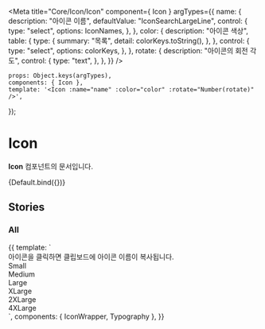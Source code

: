 
<Meta
    title="Core/Icon/Icon"
    component={ Icon }
    argTypes={{
        name: {
            description: "아이콘 이름",
            defaultValue: "IconSearchLargeLine",
            control: {
                type: "select",
                options: IconNames,
            },
        },
        color: {
            description: "아이콘 색상",
            table: {
                type: {
                    summary: "목록",
                    detail: colorKeys.toString(),
                },
            },
            control: {
                type: "select",
                options: colorKeys,
            },
        },
        rotate: {
            description: "아이콘의 회전 각도",
            control: {
                type: "text",
            },
        },
    }}
/>

    props: Object.keys(argTypes),
    components: { Icon },
    template: '<Icon :name="name" :color="color" :rotate="Number(rotate)" />',
});

# Icon

**Icon** 컴포넌트의 문서입니다.

<Story name="Default" height="100px">
    {Default.bind({})}
</Story>

<ArgsTable story="Default" />

## Stories
### All
<Canvas>
    <Story name="All" height="100px">
        {{
            template: `
                <div>
                    <Typography type="body1" color="gray500">아이콘을 클릭하면 클립보드에 아이콘 이름이 복사됩니다.</Typography>
                    <!--small-->
                    <div>
                        <Typography type="body1" style="margin-bottom: 10px">Small</Typography>
                        <div style="display: flex; flex-wrap: wrap;">
                            <IconWrapper component-name="Icon" name="IconCheckSmallLine"></IconWrapper>
                            <IconWrapper component-name="Icon" name="IconPlusSmallLine" color="black"></IconWrapper>
                            <IconWrapper component-name="Icon" name="IconArrowSmallLine"></IconWrapper>
                            <IconWrapper component-name="Icon" name="IconThreeDotSmallFill"></IconWrapper>
                            <IconWrapper component-name="Icon" name="IconTextArrowSmallFill"></IconWrapper>
                            <IconWrapper component-name="Icon" name="IconOfficialSmallFill"></IconWrapper>
                            <IconWrapper component-name="Icon" name="IconExclamationSmallFill"></IconWrapper>
                            <IconWrapper component-name="Icon" name="IconProfileSmallFill"></IconWrapper>
                            <IconWrapper component-name="Icon" name="IconCheckSmallFill"></IconWrapper>
                            <IconWrapper component-name="Icon" name="IconCloseSmallLine"></IconWrapper>
                            <IconWrapper component-name="Icon" name="IconSettingSmallFill"></IconWrapper>
                            <IconWrapper component-name="Icon" name="IconQuestionMarkSmallFill"></IconWrapper>
                            <IconWrapper component-name="Icon" name="IconFileSmallLine"></IconWrapper>
                            <IconWrapper component-name="Icon" name="IconStarSmallFill" color="gray400"></IconWrapper>
                            <IconWrapper component-name="Icon" name="IconMegaphoneSmallLine"></IconWrapper>
                            <IconWrapper component-name="Icon" name="IconLinkSmallLine"></IconWrapper>
                        </div>
                    </div>
                    <!--medium-->
                    <div>
                        <Typography type="body1" style="margin-bottom: 10px">Medium</Typography>
                        <div style="display: flex; flex-wrap: wrap;">
                            <IconWrapper component-name="Icon" name=IconCheckMediumFill></IconWrapper>
                            <IconWrapper component-name="Icon" name=IconQuestionMediumLine></IconWrapper>
                            <IconWrapper component-name="Icon" name=IconLikeMediumLine></IconWrapper>
                            <IconWrapper component-name="Icon" name=IconLikeMediumFill></IconWrapper>
                            <IconWrapper component-name="Icon" name=IconCommentMediumLine></IconWrapper>
                            <IconWrapper component-name="Icon" name=IconCheckMediumLine></IconWrapper>
                            <IconWrapper component-name="Icon" name=IconPlusMediumLine color="black"></IconWrapper>
                            <IconWrapper component-name="Icon" name=IconArrowMediumLine></IconWrapper>
                            <IconWrapper component-name="Icon" name=IconTextArrowMediumLine></IconWrapper>
                            <IconWrapper component-name="Icon" name=IconFileMediumLineLight></IconWrapper>
                            <IconWrapper component-name="Icon" name=IconTrashMediumLineLight></IconWrapper>
                            <IconWrapper component-name="Icon" name=IconDownloadMediumLineLight></IconWrapper>
                            <IconWrapper component-name="Icon" name=IconThreeDotMediumFill></IconWrapper>
                            <IconWrapper component-name="Icon" name=IconHourglassMediumLine></IconWrapper>
                            <IconWrapper component-name="Icon" name=IconCloseMediumFill></IconWrapper>
                            <IconWrapper component-name="Icon" name=IconInfoMediumFill></IconWrapper>
                            <IconWrapper component-name="Icon" name=IconInfoMediumLine></IconWrapper>
                            <IconWrapper component-name="Icon" name=IconExclamationMediumLine></IconWrapper>
                            <IconWrapper component-name="Icon" name=IconQuestionMarkMediumLine></IconWrapper>
                            <IconWrapper component-name="Icon" name=IconCloseMediumLine></IconWrapper>
                            <IconWrapper component-name="Icon" name=IconCheckRoundMediumLine></IconWrapper>
                            <IconWrapper component-name="Icon" name=IconFilterMediumLine></IconWrapper>
                            <IconWrapper component-name="Icon" name=IconLocationMediumFill></IconWrapper>
                            <IconWrapper component-name="Icon" name=IconMentoringMediumLine></IconWrapper>
                            <IconWrapper component-name="Icon" name=IconResumeMediumLine></IconWrapper>
                            <IconWrapper component-name="Icon" name=IconJobWikiMediumLine></IconWrapper>
                            <IconWrapper component-name="Icon" name=IconAnalyticsMediumLine></IconWrapper>
                            <IconWrapper component-name="Icon" name=IconInterviewMediumLine></IconWrapper>
                            <IconWrapper component-name="Icon" name=IconEssayMediumLine></IconWrapper>
                            <IconWrapper component-name="Icon" name=IconVodMediumLine></IconWrapper>
                            <IconWrapper component-name="Icon" name=IconEduMediumLine></IconWrapper>
                            <IconWrapper component-name="Icon" name=IconCouponMediumLine></IconWrapper>
                            <IconWrapper component-name="Icon" name=IconRevertMediumLine></IconWrapper>
                            <IconWrapper component-name="Icon" name=IconDownloadMediumLine></IconWrapper>
                            <IconWrapper component-name="Icon" name=IconExportMediumLine></IconWrapper>
                            <IconWrapper component-name="Icon" name=IconClockMediumFill></IconWrapper>
                            <IconWrapper component-name="Icon" name=IconClockMediumLine></IconWrapper>
                            <IconWrapper component-name="Icon" name=IconSupportMediumLine></IconWrapper>
                            <IconWrapper component-name="Icon" name=IconStarMediumFill color="gray400"></IconWrapper>
                            <IconWrapper component-name="Icon" name=IconMegaphoneMediumLine></IconWrapper>
                            <IconWrapper component-name="Icon" name=IconMinusMediumLine></IconWrapper>
                            <IconWrapper component-name="Icon" name=IconDiscountMediumLine></IconWrapper>
                            <IconWrapper component-name="Icon" name="IconLinkMediumLine"></IconWrapper>
                        </div>
                    </div>
                    <!--large-->
                    <div>
                        <Typography type="body1" style="margin-bottom: 10px">Large</Typography>
                        <div style="display: flex; flex-wrap: wrap;">
                            <IconWrapper component-name="Icon" name=IconProfileLargeFill></IconWrapper>
                            <IconWrapper component-name="Icon" name=IconSelectedLargeLine></IconWrapper>
                            <IconWrapper component-name="Icon" name=IconReplyLargeLine color="black"></IconWrapper>
                            <IconWrapper component-name="Icon" name=IconSendLargeFill></IconWrapper>
                            <IconWrapper component-name="Icon" name=IconPlusLargeLine color="black"></IconWrapper>
                            <IconWrapper component-name="Icon" name=IconProfileLargeLine></IconWrapper>
                            <IconWrapper component-name="Icon" name=IconAlarmLargeLine></IconWrapper>
                            <IconWrapper component-name="Icon" name=IconSearchLargeLine></IconWrapper>
                            <IconWrapper component-name="Icon" name=IconBackwardLargeLine></IconWrapper>
                            <IconWrapper component-name="Icon" name=IconArrowLargeLine></IconWrapper>
                            <IconWrapper component-name="Icon" name=IconTextArrowLargeLine></IconWrapper>
                            <IconWrapper component-name="Icon" name=IconCloseLargeLine></IconWrapper>
                            <IconWrapper component-name="Icon" name=IconExclamationLargeLine></IconWrapper>
                            <IconWrapper component-name="Icon" name=IconFilterLargeLine></IconWrapper>
                            <IconWrapper component-name="Icon" name=IconCheckLargeFill></IconWrapper>
                            <IconWrapper component-name="Icon" name=IconSecurityLargeFill></IconWrapper>
                            <IconWrapper component-name="Icon" name=IconDownloadLargeLine color="black"></IconWrapper>
                            <IconWrapper component-name="Icon" name=IconCheckLargeLine></IconWrapper>
                            <IconWrapper component-name="Icon" name=IconKeylineLargeLine></IconWrapper>
                            <IconWrapper component-name="Icon" name=IconMentoringLargeLine></IconWrapper>
                            <IconWrapper component-name="Icon" name=IconVodLargeLine></IconWrapper>
                            <IconWrapper component-name="Icon" name=IconAnswerLargeLine></IconWrapper>
                            <IconWrapper component-name="Icon" name=IconEduLargeLine></IconWrapper>
                            <IconWrapper component-name="Icon" name=IconAnalyticsLargeLine></IconWrapper>
                            <IconWrapper component-name="Icon" name=IconInterviewLargeLine></IconWrapper>
                            <IconWrapper component-name="Icon" name=IconEssayLargeLine></IconWrapper>
                            <IconWrapper component-name="Icon" name=IconResumeLargeLine></IconWrapper>
                            <IconWrapper component-name="Icon" name=IconQuestionLargeLine></IconWrapper>
                            <IconWrapper component-name="Icon" name=IconVideoLargeFill></IconWrapper>
                            <IconWrapper component-name="Icon" name=IconStarLargeFill></IconWrapper>
                        </div>
                    </div>
                    <!--x-large-->
                    <div>
                        <Typography type="body1" style="margin-bottom: 10px">XLarge</Typography>
                        <div style="display: flex; flex-wrap: wrap;">
                            <IconWrapper component-name="Icon" name=IconProfileXLargeFill></IconWrapper>
                            <IconWrapper component-name="Icon" name=IconArrowXLargeLine></IconWrapper>
                            <IconWrapper component-name="Icon" name=IconCloseXLargeLine></IconWrapper>
                            <IconWrapper component-name="Icon" name=IconQuestionXLargeLine></IconWrapper>
                            <IconWrapper component-name="Icon" name=IconAdoptXLargeLine></IconWrapper>
                            <IconWrapper component-name="Icon" name=IconCreditPlusXLargeLine color="black"></IconWrapper>
                            <IconWrapper component-name="Icon" name=IconCreditMinusXLargeLine></IconWrapper>
                            <IconWrapper component-name="Icon" name=IconLikeXLargeLine></IconWrapper>
                            <IconWrapper component-name="Icon" name=IconCelebrateXLargeLine></IconWrapper>
                            <IconWrapper component-name="Icon" name=IconAnswerXLargeLine></IconWrapper>
                            <IconWrapper component-name="Icon" name=IconMegaphoneXLargeLine></IconWrapper>
                            <IconWrapper component-name="Icon" name=IconCheckXLargeFill></IconWrapper>
                            <IconWrapper component-name="Icon" name=IconUnCheckedXLargeFill></IconWrapper>
                            <IconWrapper component-name="Icon" name=IconStarXLargeFill></IconWrapper>
                        </div>
                    </div>
                    <!--2x-large-->
                    <div>
                        <Typography type="body1" style="margin-bottom: 10px">2XLarge</Typography>
                        <div style="display: flex; flex-wrap: wrap;">
                            <IconWrapper component-name="Icon" name=IconProfile2XLargeFill></IconWrapper>
                        </div>
                    </div>
                    <!--4x-large-->
                    <div>
                        <Typography type="body1" style="margin-bottom: 10px">4XLarge</Typography>
                        <div style="display: flex; flex-wrap: wrap;">
                            <IconWrapper component-name="Icon" name=IconStar4XLargeFill color="gray400"></IconWrapper>
                        </div>
                    </div>
                </div>
            `,
             components: { IconWrapper, Typography },
        }}
    </Story>
</Canvas>
